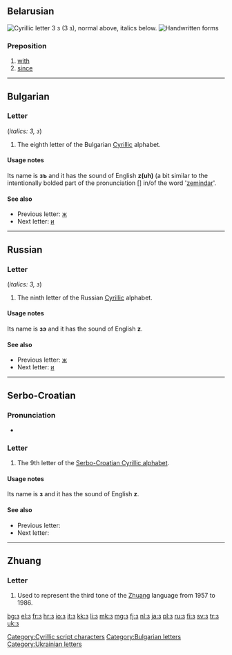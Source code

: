 {{Cyrillic character info|hex=437|name=CYRILLIC SMALL LETTER ZE}}
{{also|э|є|З|3|ဒ|ع}}
==Belarusian==
[[File:Cyrillic Z.png|thumb|right|Cyrillic letter '''З з'''<br/>
(''З з''), normal above, italics below.]]
[[File:09-Russian alphabet-З з.svg|thumb|Handwritten forms]]
===Preposition===
{{head|be|preposition|sc=Cyrl|tr=z}}

# [[with]]
# [[since]]

----

==Bulgarian==

===Letter===
{{head|bg|letter|lower case||upper case|З}} (''italics: З, з'')

# The eighth letter of the Bulgarian [[Cyrillic]] alphabet.

====Usage notes====
Its name is '''зъ''' {{IPAchar|(zɤ)}} and it has the sound of English '''z(uh)''' (a bit similar to the intentionally bolded part of the pronunciation [{{IPAchar|'''zə'''ˈmiːndɑː}}] in/of the word '[[zemindar]]'.

====See also====
* Previous letter: [[ж#Bulgarian|ж]]
* Next letter: [[и#Bulgarian|и]]

----

==Russian==

===Letter===
{{head|ru|letter|lower case||upper case|З}} (''italics: З, з'')

# The ninth letter of the Russian [[Cyrillic]] alphabet.

====Usage notes====
Its name is '''зэ''' {{IPAchar|(zɛ)}} and it has the sound of English '''z'''.

====See also====
* Previous letter: [[ж#Russian|ж]]
* Next letter: [[и#Russian|и]]

----

==Serbo-Croatian==
{{attention|sh}}

===Pronunciation===
* {{qualifier|phoneme}} {{IPA|/z/|lang=sh}}

===Letter===
{{head|sh|letter|lower case||upper case|З}}

# The 9th letter of the [[Serbo-Croatian Cyrillic alphabet]].

====Usage notes====
Its name is '''з''' {{IPAchar|(zɛ)}} and it has the sound of English '''z'''.

====See also====
* Previous letter: {{l|sh|ж}}
* Next letter: {{l|sh|и}}

----

==Zhuang==

===Letter===
{{head|za|letter}}

# Used to represent the third tone of the [[Zhuang]] language from 1957 to 1986.

[[Category:Cyrillic script characters]]
[[Category:Bulgarian letters]]
[[Category:Ukrainian letters]]

[[bg:з]]
[[el:з]]
[[fr:з]]
[[hr:з]]
[[io:з]]
[[it:з]]
[[kk:з]]
[[li:з]]
[[mk:з]]
[[mg:з]]
[[fj:з]]
[[nl:з]]
[[ja:з]]
[[pl:з]]
[[ru:з]]
[[fi:з]]
[[sv:з]]
[[tr:з]]
[[uk:з]]